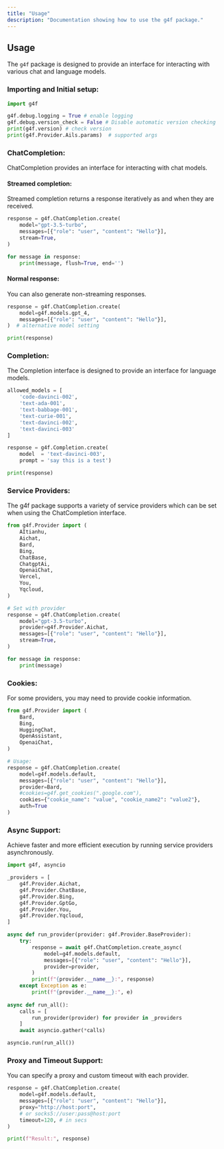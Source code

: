 ```yaml
---
title: "Usage"
description: "Documentation showing how to use the g4f package."
---
```


## Usage

The `g4f` package is designed to provide an interface for interacting with various chat and language models. 

### Importing and Initial setup:

```py
import g4f

g4f.debug.logging = True # enable logging
g4f.debug.version_check = False # Disable automatic version checking
print(g4f.version) # check version
print(g4f.Provider.Ails.params)  # supported args
```

### ChatCompletion:

ChatCompletion provides an interface for interacting with chat models.

#### Streamed completion:
Streamed completion returns a response iteratively as and when they are received.

```py
response = g4f.ChatCompletion.create(
    model="gpt-3.5-turbo",
    messages=[{"role": "user", "content": "Hello"}],
    stream=True,
)

for message in response:
    print(message, flush=True, end='')
```

#### Normal response:

You can also generate non-streaming responses.

```py
response = g4f.ChatCompletion.create(
    model=g4f.models.gpt_4,
    messages=[{"role": "user", "content": "Hello"}],
)  # alternative model setting

print(response)
```

### Completion:

The Completion interface is designed to provide an interface for language models.

```py
allowed_models = [
    'code-davinci-002',
    'text-ada-001',
    'text-babbage-001',
    'text-curie-001',
    'text-davinci-002',
    'text-davinci-003'
]

response = g4f.Completion.create(
    model  = 'text-davinci-003',
    prompt = 'say this is a test')

print(response)
```

### Service Providers:

The g4f package supports a variety of service providers which can be set when using the ChatCompletion interface.

```py
from g4f.Provider import (
    AItianhu,
    Aichat,
    Bard,
    Bing,
    ChatBase,
    ChatgptAi,
    OpenaiChat,
    Vercel,
    You,
    Yqcloud,
)

# Set with provider
response = g4f.ChatCompletion.create(
    model="gpt-3.5-turbo",
    provider=g4f.Provider.Aichat,
    messages=[{"role": "user", "content": "Hello"}],
    stream=True,
)

for message in response:
    print(message)
```

### Cookies:

For some providers, you may need to provide cookie information.

```py
from g4f.Provider import (
    Bard,
    Bing,
    HuggingChat,
    OpenAssistant,
    OpenaiChat,
)

# Usage:
response = g4f.ChatCompletion.create(
    model=g4f.models.default,
    messages=[{"role": "user", "content": "Hello"}],
    provider=Bard,
    #cookies=g4f.get_cookies(".google.com"),
    cookies={"cookie_name": "value", "cookie_name2": "value2"},
    auth=True
)
```

### Async Support:

Achieve faster and more efficient execution by running service providers asynchronously.

```py
import g4f, asyncio

_providers = [
    g4f.Provider.Aichat,
    g4f.Provider.ChatBase,
    g4f.Provider.Bing,
    g4f.Provider.GptGo,
    g4f.Provider.You,
    g4f.Provider.Yqcloud,
]

async def run_provider(provider: g4f.Provider.BaseProvider):
    try:
        response = await g4f.ChatCompletion.create_async(
            model=g4f.models.default,
            messages=[{"role": "user", "content": "Hello"}],
            provider=provider,
        )
        print(f"{provider.__name__}:", response)
    except Exception as e:
        print(f"{provider.__name__}:", e)
      
async def run_all():
    calls = [
        run_provider(provider) for provider in _providers
    ]
    await asyncio.gather(*calls)

asyncio.run(run_all())
```

### Proxy and Timeout Support:

You can specify a proxy and custom timeout with each provider.

```py
response = g4f.ChatCompletion.create(
    model=g4f.models.default,
    messages=[{"role": "user", "content": "Hello"}],
    proxy="http://host:port",
    # or socks5://user:pass@host:port
    timeout=120, # in secs
)

print(f"Result:", response)
```
